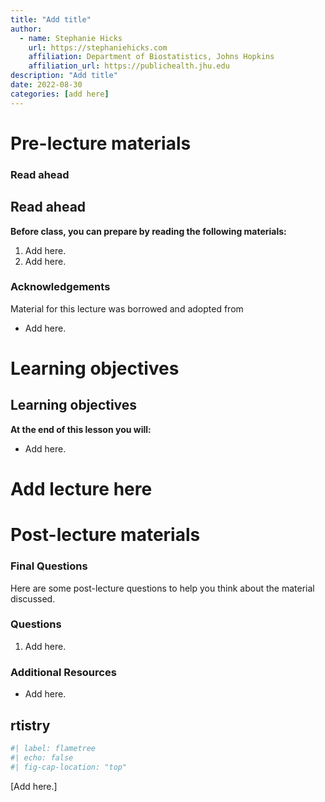 ```yaml
---
title: "Add title"
author: 
  - name: Stephanie Hicks
    url: https://stephaniehicks.com
    affiliation: Department of Biostatistics, Johns Hopkins
    affiliation_url: https://publichealth.jhu.edu
description: "Add title"
date: 2022-08-30
categories: [add here]
---
```


<!-- Add interesting quote -->

# Pre-lecture materials

### Read ahead

::: callout-note

## Read ahead

**Before class, you can prepare by reading the following materials:**

1. Add here.
2. Add here.

:::

### Acknowledgements

Material for this lecture was borrowed and adopted from

-   Add here.

# Learning objectives

::: callout-note

# Learning objectives

**At the end of this lesson you will:**

-   Add here.

:::

# Add lecture here


# Post-lecture materials

### Final Questions

Here are some post-lecture questions to help you think about the material discussed.

::: callout-note

### Questions

1.  Add here.


:::

### Additional Resources

::: callout-tip

-   Add here.

:::


## rtistry

```r
#| label: flametree
#| echo: false
#| fig-cap-location: "top"

```
[Add here.]




